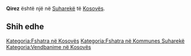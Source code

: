 {{Fshat në 
 | Emri                = Qirez
 | EmriAlt                = 
 | NAME_SHORT_FORM=      
 | NAME_GENERIC=      
 | NAME_SORT_NAME_RO=      QIREZ
 | FULL_NAME_RO = Qirez
 | FULL_NAME_ND_RO=Qirez
 | SORT_NAME_RG=QIREZ
 | FULL_NAME_RG=Qirez
 | FULL_NAME_ND_RG=Qirez
 | SRP_NAME_SHORT_FORM=      
 | SRP_NAME_GENERIC=      
 | SRP_NAME_SORT_NAME_RO=      
 | SRP_FULL_NAME_RO = 
 | SRP_FULL_NAME_ND_RO=
 | SRP_SORT_NAME_RG=
 | SRP_FULL_NAME_RG=
 | SRP_FULL_NAME_ND_RG=
 | Emri (Rasa dhanore) = 
 | Figura              = 
 | Shteti              = Kosovo
 | Komuna              = Suharekë
 | Kodi postar         = 
 | Sipërfaqja          = 

 | Popullsia           = 

 | Regj. i popullsisë  = 
 | Dend. e popullsisë  = 
 | Faqja zyrtare       = 
 <!--- Koordinatat ----> 
 | Gjerësia            = 42.715833
 | Gjatësia            = 20.893611
 | Lartësia            = 
}}
'''Qirez''' është një [[]] në [[Suharekë]] të [[Kosovës]].

<!-- == Gjeografia == -->
<!-- == Historia == -->
<!-- == Demografia == -->
== Shih edhe ==
{{Komuna Suharekë}}
{{Kosovo-Administrata-Cung}}

[[Kategoria:Fshatra në Kosovës]]
[[Kategoria:Fshatra në Kommunes Suharekë]]
[[Kategoria:Vendbanime në Kosovës]]